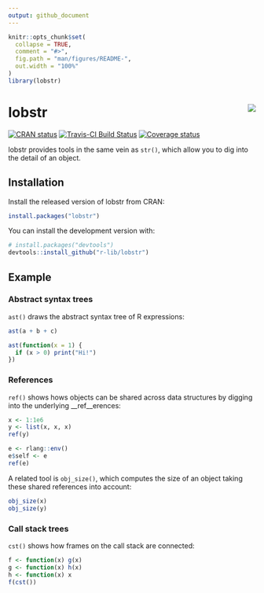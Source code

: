 ```yaml
---
output: github_document
---
```


<!-- README.md is generated from README.Rmd. Please edit that file -->

```r
knitr::opts_chunk$set(
  collapse = TRUE,
  comment = "#>",
  fig.path = "man/figures/README-",
  out.width = "100%"
)
library(lobstr)
```
# lobstr <img src='man/figures/logo.png' align="right">

[![CRAN status](https://www.r-pkg.org/badges/version/lobstr)](https://cran.r-project.org/package=lobstr)
[![Travis-CI Build Status](https://travis-ci.org/r-lib/lobstr.svg?branch=master)](https://travis-ci.org/r-lib/lobstr)
[![Coverage status](https://codecov.io/gh/r-lib/lobstr/branch/master/graph/badge.svg)](https://codecov.io/github/r-lib/lobstr?branch=master)

lobstr provides tools in the same vein as `str()`, which allow you to dig into the detail of an object.

## Installation

Install the released version of lobstr from CRAN:

``` r
install.packages("lobstr")
```

You can install the development version with:

``` r
# install.packages("devtools")
devtools::install_github("r-lib/lobstr")
```
## Example

### Abstract syntax trees

`ast()` draws the abstract syntax tree of R expressions:

```r
ast(a + b + c)

ast(function(x = 1) {
  if (x > 0) print("Hi!")
})
```

### References

`ref()` shows hows objects can be shared across data structures by digging into the underlying __ref__erences:

```r
x <- 1:1e6
y <- list(x, x, x)
ref(y)

e <- rlang::env()
e$self <- e
ref(e)
```

A related tool is `obj_size()`, which computes the size of an object taking these shared references into account:

```r
obj_size(x)
obj_size(y)
```

### Call stack trees

`cst()` shows how frames on the call stack are connected:

```r
f <- function(x) g(x)
g <- function(x) h(x)
h <- function(x) x
f(cst())
```

